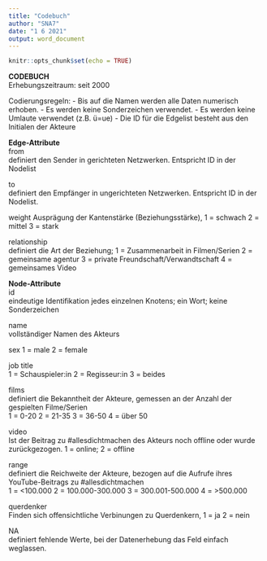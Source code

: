 ---
title: "Codebuch"
author: "SNA7"
date: "1 6 2021"
output: word_document
---

```{r setup, include=FALSE}
knitr::opts_chunk$set(echo = TRUE)
```

__CODEBUCH__										
Erhebungszeitraum: seit 2000
		
Codierungsregeln:
-   Bis auf die Namen werden alle Daten numerisch erhoben.
-   Es werden keine Sonderzeichen verwendet.
-   Es werden keine Umlaute verwendet (z.B. ü=ue)
-   Die ID für die Edgelist besteht aus den Initialen der Akteure

__Edge-Attribute__											
from	
definiert den Sender in gerichteten Netzwerken. 
Entspricht ID in der Nodelist										

to 	
definiert den Empfänger in ungerichteten Netzwerken. 
Entspricht ID in der Nodelist.										

weight
Ausprägung der Kantenstärke (Beziehungsstärke), 
1 = schwach
2 = mittel
3 = stark

relationship	
definiert die Art der Beziehung; 
1 = Zusammenarbeit in Filmen/Serien 
2 = gemeinsame agentur 
3 = private Freundschaft/Verwandtschaft 
4 = gemeinsames Video										
											
__Node-Attribute__											
id	
eindeutige Identifikation jedes einzelnen Knotens; 
ein Wort; 
keine Sonderzeichen										

name	
vollständiger Namen des Akteurs										

sex	
1 = male 
2 = female

job title	
1 = Schauspieler:in 
2 = Regisseur:in 
3 = beides

films	
definiert die Bekanntheit der Akteure, gemessen an der Anzahl der gespielten Filme/Serien						
1 = 0-20 
2 = 21-35 
3 = 36-50
4 = über 50			


video	
Ist der Beitrag zu #allesdichtmachen des Akteurs noch offline oder wurde zurückgezogen. 
1 = online; 
2 = offline		

range	
definiert die Reichweite der Akteure, bezogen auf die Aufrufe ihres YouTube-Beitrags zu #allesdichtmachen						
1 = <100.000 
2 = 100.000-300.000
3 = 300.001-500.000
4 = >500.000				

querdenker	
Finden sich offensichtliche Verbinungen zu Querdenkern, 
1 = ja 
2 = nein										
											
											
NA	
definiert fehlende Werte, bei der Datenerhebung das Feld einfach weglassen.										
											
